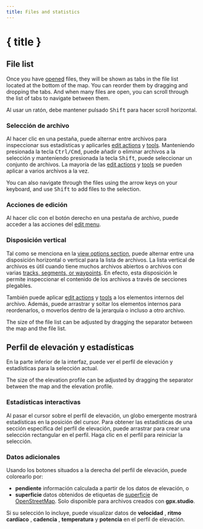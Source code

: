 ```yaml
---
title: Files and statistics
---
```


<script>
</script>

# { title }

## File list

Once you have [opened](./menu/file) files, they will be shown as tabs in the file list located at the bottom of the map.
You can reorder them by dragging and dropping the tabs.
And when many files are open, you can scroll through the list of tabs to navigate between them.

<DocsNote>

Al usar un ratón, debe mantener pulsado <kbd>Shift</kbd> para hacer scroll horizontal.

</DocsNote>

### Selección de archivo

Al hacer clic en una pestaña, puede alternar entre archivos para inspeccionar sus estadísticas y aplicarles [edit actions](./menu/edit) y [tools](./toolbar/).
Manteniendo presionada la tecla <kbd>Ctrl/Cmd</kbd>, puede añadir o eliminar archivos a la selección y manteniendo presionada la tecla <kbd>Shift</kbd>, puede seleccionar un conjunto de archivos.
La mayoría de las [edit actions](./menu/edit) y [tools](./toolbar/) se pueden aplicar a varios archivos a la vez.

<DocsNote>

You can also navigate through the files using the arrow keys on your keyboard, and use <kbd>Shift</kbd> to add files to the selection.

</DocsNote>

### Acciones de edición

Al hacer clic con el botón derecho en una pestaña de archivo, puede acceder a las acciones del [edit menu](./menu/edit).

### Disposición vertical

Tal como se menciona en la [view options section](./menu/view), puede alternar entre una disposición horizontal o vertical para la lista de archivos.
La lista vertical de archivos es útil cuando tiene muchos archivos abiertos o archivos con varias [tracks, segments, or waypoints](../gpx).
En efecto, esta disposición le permite inspeccionar el contenido de los archivos a través de secciones plegables.

También puede aplicar [edit actions](./menu/edit) y [tools](./toolbar/) a los elementos internos del archivo.
Además, puede arrastrar y soltar los elementos internos para reordenarlos, o moverlos dentro de la jerarquía o incluso a otro archivo.

<DocsNote>

The size of the file list can be adjusted by dragging the separator between the map and the file list.

</DocsNote>

## Perfil de elevación y estadísticas

En la parte inferior de la interfaz, puede ver el perfil de elevación y estadísticas para la selección actual.

<DocsNote>

The size of the elevation profile can be adjusted by dragging the separator between the map and the elevation profile.

</DocsNote>

### Estadísticas interactivas

Al pasar el cursor sobre el perfil de elevación, un globo emergente mostrará estadísticas en la posición del cursor.
Para obtener las estadísticas de una sección específica del perfil de elevación, puede arrastrar para crear una selección rectangular en el perfil.
Haga clic en el perfil para reiniciar la selección.

### Datos adicionales

Usando los botones situados a la derecha del perfil de elevación, puede colorearlo por:

- **pendiente** <TriangleRight size="16" class="inline-block" style="margin-bottom: 2px" /> información calculada a partir de los datos de elevación, o
- **superficie** <BrickWall size="16" class="inline-block" style="margin-bottom: 2px" /> datos obtenidos de etiquetas de <a href="https://wiki.openstreetmap.org/wiki/Key:surface" target="_blank">superficie</a> de <a href="https://www.openstreetmap.org/" target="_blank">OpenStreetMap</a>.
  Solo disponible para archivos creados con **gpx.studio**.

Si su selección lo incluye, puede visualizar datos de **velocidad** <Zap size="16" class="inline-block" style="margin-bottom: 2px" />, **ritmo cardíaco** <HeartPulse size="16" class="inline-block" style="margin-bottom: 2px" />, **cadencia** <Orbit size="16" class="inline-block" style="margin-bottom: 2px" />, **temperatura** <Thermometer size="16" class="inline-block" style="margin-bottom: 2px" /> y **potencia** <SquareActivity size="16" class="inline-block" style="margin-bottom: 2px" /> en el perfil de elevación.
